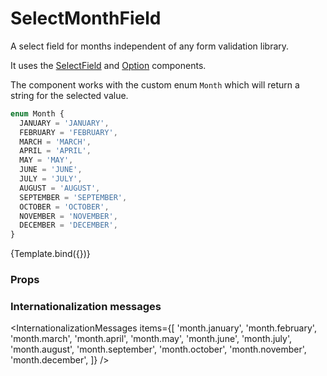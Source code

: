 
<Meta
  title="Components/FormNew/SelectMonthField"
  component={SelectMonthField}
/>

# SelectMonthField

A select field for months independent of any form validation library.

It uses the [SelectField](../?path=/docs/components-formnew-selectfield--default-story) and [Option](../?path=/docs/components-formnew-primitive-option--default-story) components.

The component works with the custom enum `Month` which will return a string for the selected value.

```ts
enum Month {
  JANUARY = 'JANUARY',
  FEBRUARY = 'FEBRUARY',
  MARCH = 'MARCH',
  APRIL = 'APRIL',
  MAY = 'MAY',
  JUNE = 'JUNE',
  JULY = 'JULY',
  AUGUST = 'AUGUST',
  SEPTEMBER = 'SEPTEMBER',
  OCTOBER = 'OCTOBER',
  NOVEMBER = 'NOVEMBER',
  DECEMBER = 'DECEMBER',
}
```


<Canvas>
  <Story
    name="Default"
    args={{
      label: 'Month of birth',
    }}
    argTypes={{
      disabled: { type: 'boolean' },
    }}
  >
    {Template.bind({})}
  </Story>
</Canvas>

### Props

<ArgsTable story="Default" />

### Internationalization messages

<InternationalizationMessages
  items={[
    'month.january',
    'month.february',
    'month.march',
    'month.april',
    'month.may',
    'month.june',
    'month.july',
    'month.august',
    'month.september',
    'month.october',
    'month.november',
    'month.december',
  ]}
/>

